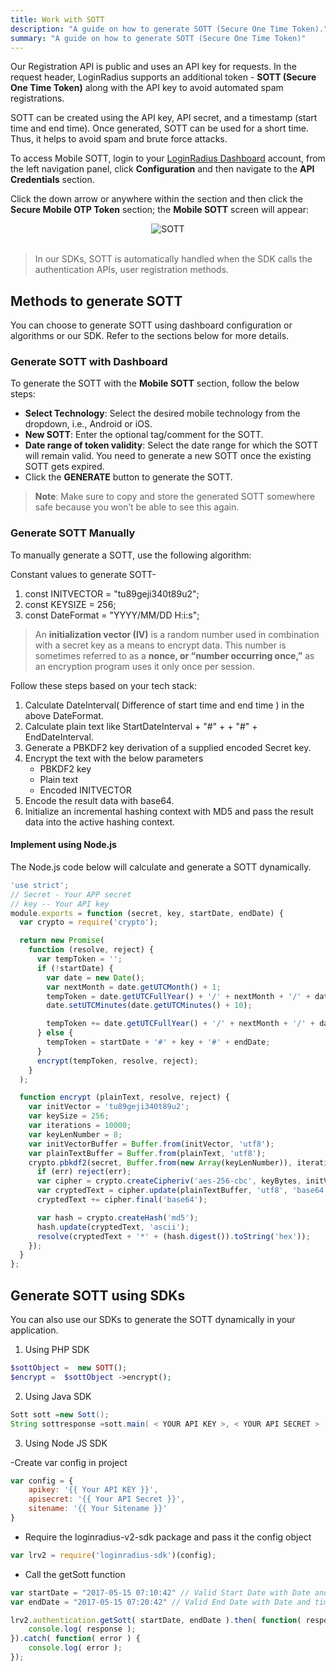 ```yaml
---
title: Work with SOTT
description: "A guide on how to generate SOTT (Secure One Time Token)."
summary: "A guide on how to generate SOTT (Secure One Time Token)"
---
```


Our Registration API is public and uses an API key for requests. In the request header, LoginRadius supports an additional token - **SOTT (Secure One Time Token)** along with the API key to avoid automated spam registrations.

SOTT can be created using the API key, API secret, and a timestamp (start time and end time). Once generated, SOTT can be used for a short time. Thus, it helps to avoid spam and brute force attacks.

To access Mobile SOTT, login to your [LoginRadius Dashboard](https://dashboard.loginradius.com/dashboard) account, from the left navigation panel, click **Configuration** and then navigate to the **API Credentials** section. 

Click the down arrow or anywhere within the section and then click the **Secure Mobile OTP Token** section; the **Mobile SOTT** screen will appear:

<div style="text-align:center">
  <img src="../assets/howto/work-with-sott/sott.png" alt="SOTT" />
</div>
<br/>

> In our SDKs, SOTT is automatically handled when the SDK calls the authentication APIs, user registration methods. 

## Methods to generate SOTT
You can choose to generate SOTT using dashboard configuration or algorithms or our SDK. Refer to the sections below for more details.

### Generate SOTT with Dashboard
To generate the SOTT with the **Mobile SOTT** section, follow the below steps:

- **Select Technology**: Select the desired mobile technology from the dropdown, i.e., Android or iOS.
- **New SOTT**: Enter the optional tag/comment for the SOTT.
- **Date range of token validity**: Select the date range for which the SOTT will remain valid. You need to generate a new SOTT once the existing SOTT gets expired.
- Click the **GENERATE** button to generate the SOTT.

> **Note**: Make sure to copy and store the generated SOTT somewhere safe because you won’t be able to see this again.

### Generate SOTT Manually

To manually generate a SOTT, use the following algorithm: 

Constant values to generate SOTT-

1. const INITVECTOR = "tu89geji340t89u2";
2. const KEYSIZE = 256;
3. const DateFormat = "YYYY/MM/DD H:i:s";

> An **initialization vector (IV)** is a random number used in combination with a secret key as a means to encrypt data. This number is sometimes referred to as a **nonce, or “number occurring once,”** as an encryption program uses it only once per session.

Follow these steps based on your tech stack:

1. Calculate DateInterval( Difference of start time and end time ) in the above DateFormat.
2. Calculate plain text like StartDateInterval + "#" + + "#" + EndDateInterval.
3. Generate a PBKDF2 key derivation of a supplied encoded Secret key.
4. Encrypt the text with the below parameters
   - PBKDF2 key
   - Plain text
   - Encoded INITVECTOR
5. Encode the result data with base64.
6. Initialize an incremental hashing context with MD5 and pass the result data into the active hashing context.

#### Implement using Node.js

The Node.js code below will calculate and generate a SOTT dynamically.

```JavaScript
'use strict';
// Secret - Your APP secret 
// key -- Your API key
module.exports = function (secret, key, startDate, endDate) {
  var crypto = require('crypto');

  return new Promise(
    function (resolve, reject) {
      var tempToken = '';
      if (!startDate) {
        var date = new Date();
        var nextMonth = date.getUTCMonth() + 1;
        tempToken = date.getUTCFullYear() + '/' + nextMonth + '/' + date.getUTCDate() + ' ' + date.getUTCHours() + ':' + (date.getUTCMinutes() < 10 ? '0' + date.getUTCMinutes() : date.getUTCMinutes()) + ':' + (date.getUTCSeconds() < 10 ? '0' + date.getUTCSeconds() : date.getUTCSeconds()) + '#' + key + '#';
        date.setUTCMinutes(date.getUTCMinutes() + 10);

        tempToken += date.getUTCFullYear() + '/' + nextMonth + '/' + date.getUTCDate() + ' ' + date.getUTCHours() + ':' + (date.getUTCMinutes() < 10 ? '0' + date.getUTCMinutes() : date.getUTCMinutes()) + ':' + (date.getUTCSeconds() < 10 ? '0' + date.getUTCSeconds() : date.getUTCSeconds());
      } else {
        tempToken = startDate + '#' + key + '#' + endDate;
      }
      encrypt(tempToken, resolve, reject);
    }
  );

  function encrypt (plainText, resolve, reject) {
    var initVector = 'tu89geji340t89u2';
    var keySize = 256;
    var iterations = 10000;
    var keyLenNumber = 8;
    var initVectorBuffer = Buffer.from(initVector, 'utf8');
    var plainTextBuffer = Buffer.from(plainText, 'utf8');
    crypto.pbkdf2(secret, Buffer.from(new Array(keyLenNumber)), iterations, keySize / keyLenNumber, 'sha1', function (err, keyBytes) {
      if (err) reject(err);
      var cipher = crypto.createCipheriv('aes-256-cbc', keyBytes, initVectorBuffer);
      var cryptedText = cipher.update(plainTextBuffer, 'utf8', 'base64');
      cryptedText += cipher.final('base64');

      var hash = crypto.createHash('md5');
      hash.update(cryptedText, 'ascii');
      resolve(cryptedText + '*' + (hash.digest()).toString('hex'));
    });
  }
};
```

## Generate SOTT using SDKs

You can also use our SDKs to generate the SOTT dynamically in your application.

1. Using PHP SDK

```PHP
$sottObject =  new SOTT();
$encrypt =  $sottObject ->encrypt();
```

2. Using Java SDK

```JAVA
Sott sott =new Sott();
String sottresponse =sott.main( < YOUR API KEY >, < YOUR API SECRET > );
```
3. Using Node JS SDK

-Create var config in project

```JavaScript
var config = {
    apikey: '{{ Your API KEY }}',
    apisecret: '{{ Your API Secret }}',
    sitename: '{{ Your Sitename }}'
}
```
- Require the loginradius-v2-sdk package and pass it the config object

```Javascript
var lrv2 = require('loginradius-sdk')(config);
```

- Call the getSott function

```Javascript
var startDate = "2017-05-15 07:10:42" // Valid Start Date with Date and time
var endDate = "2017-05-15 07:20:42" // Valid End Date with Date and time

lrv2.authentication.getSott( startDate, endDate ).then( function( response ) {
    console.log( response );
}).catch( function( error ) {
    console.log( error );
});
```
